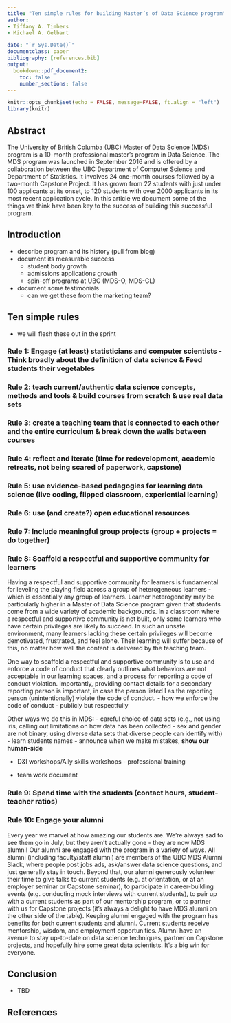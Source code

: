 ```yaml
---
title: "Ten simple rules for building Master’s of Data Science program"
author: 
- Tiffany A. Timbers
- Michael A. Gelbart

date: "`r Sys.Date()`"
documentclass: paper
bibliography: [references.bib]
output: 
  bookdown::pdf_document2:
    toc: false
    number_sections: false
---
```


```r
knitr::opts_chunk$set(echo = FALSE, message=FALSE, ft.align = "left")
library(knitr)
```

## Abstract
The University of British Columba (UBC) Master of Data Science (MDS) program 
is a 10-month professional master’s program in Data Science. 
The MDS program was launched in September 2016 and is offered 
by a collaboration between the UBC Department of Computer Science 
and Department of Statistics.
It involves 24 one-month courses followed by a two-month Capstone Project. 
It has grown from 22 students with just under 100 applicants at its onset, 
to 120 students with over 2000 applicants in its most recent application cycle. 
In this article we document some of the things 
we think have been key to the success of building this successful program.

## Introduction
- describe program and its history (pull from blog)
- document its measurable success
  - student body growth
  - admissions applications growth
  - spin-off programs at UBC (MDS-O, MDS-CL)
- document some testimonials
  - can we get these from the marketing team?

## Ten simple rules
- we will flesh these out in the sprint

### Rule 1: Engage (at least) statisticians and computer scientists - Think broadly about the definition of data science & Feed students their vegetables

### Rule 2: teach current/authentic data science concepts, methods and tools & build courses from scratch & use real data sets

### Rule 3: create a teaching team that is connected to each other and the entire curriculum & break down the walls between courses

### Rule 4: reflect and iterate (time for redevelopment, academic retreats, not being scared of paperwork, capstone)

### Rule 5: use evidence-based pedagogies for learning data science (live coding, flipped classroom, experiential learning)

### Rule 6: use (and create?) open educational resources

### Rule 7: Include meaningful group projects (group + projects = do together)

### Rule 8: Scaffold a respectful and supportive community for learners 

Having a respectful and supportive community 
for learners is fundamental for leveling the playing field 
across a group of heterogeneous learners - 
which is essentially any group of learners.
Learner heterogeneity may be particularly higher in a Master of Data Science 
program given that students come from a wide variety of academic backgrounds.
In a classroom where a respectful and supportive community is not built, 
only some learners who have certain privileges are likely to succeed. 
In such an unsafe environment, 
many learners lacking these certain privileges will become demotivated, 
frustrated, and feel alone. 
Their learning will suffer because of this, 
no matter how well the content is delivered by the teaching team. 

One way to scaffold a respectful and supportive community 
is to use and enforce a code of conduct 
that clearly outlines what behaviors are not acceptable in our learning spaces, 
and a process for reporting a code of conduct violation. 
Importantly, providing contact details for a secondary reporting person is 
important, in case the person listed I as the reporting person
(unintentionally) violate the code of conduct. 
- how we enforce the code of conduct - publicly but respectfully

Other ways we do this in MDS:
- careful choice of data sets (e.g., not using iris, calling out limitations
on how data has been collected - sex and gender are not binary, using diverse 
data sets that diverse people can identify with)
- learn students names
- announce when we make mistakes, **show our human-side**

- D&I workshops/Ally skills workshops - professional training

- team work document

### Rule 9: Spend time with the students (contact hours, student-teacher ratios) 

### Rule 10: Engage your alumni

Every year we marvel at how amazing our students are. We’re always sad to see them go in July, but they aren’t actually gone - they are now MDS alumni! Our alumni are engaged with the program in a variety of ways. All alumni (including faculty/staff alumni) are members of the UBC MDS Alumni Slack, where people post jobs ads, ask/answer data science questions, and just generally stay in touch. Beyond that, our alumni generously volunteer their time to give talks to current students (e.g. at orientation, or at an employer seminar or Capstone seminar), to participate in career-building events (e.g. conducting mock interviews with current students), to pair up with a current students as part of our mentorship program, or to partner with us for Capstone projects (it’s always a delight to have MDS alumni on the other side of the table). Keeping alumni engaged with the program has benefits for both current students and alumni. Current students receive mentorship, wisdom, and employment opportunities. Alumni have an avenue to stay up-to-date on data science techniques, partner on Capstone projects, and hopefully hire some great data scientists. It’s a big win for everyone.

## Conclusion
- TBD

## References

